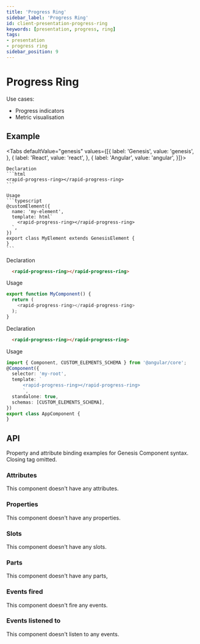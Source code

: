 ```yaml
---
title: 'Progress Ring'
sidebar_label: 'Progress Ring'
id: client-presentation-progress-ring
keywords: [presentation, progress, ring]
tags:
- presentation
- progress ring
sidebar_position: 9
---
```



# Progress Ring

Use cases:
- Progress indicators
- Metric visualisation

## Example

<ProgressRingDemo />

<Tabs defaultValue="genesis" values={[{ label: 'Genesis', value: 'genesis', }, { label: 'React', value: 'react', }, { label: 'Angular', value: 'angular', }]}>

  <TabItem value="genesis">

    Declaration
    ```html
    <rapid-progress-ring></rapid-progress-ring>
    ```

    Usage
    ```typescript
    @customElement({
      name: 'my-element',
      template: html`
        <rapid-progress-ring></rapid-progress-ring>
      `,
    })
    export class MyElement extends GenesisElement {
    }
    ```

  </TabItem>
  <TabItem value="react">

  Declaration
  ```html
    <rapid-progress-ring></rapid-progress-ring>
  ```
  Usage
  ```typescript
  export function MyComponent() {
    return (
      <rapid-progress-ring></rapid-progress-ring>
    );
  }
  ```
</TabItem>
  <TabItem value="angular">

  Declaration
  ```html
    <rapid-progress-ring></rapid-progress-ring>
  ```

  Usage
  ```typescript
  import { Component, CUSTOM_ELEMENTS_SCHEMA } from '@angular/core';
  @Component({
    selector: 'my-root',
    template: `
        <rapid-progress-ring></rapid-progress-ring>
        `,
    standalone: true,
    schemas: [CUSTOM_ELEMENTS_SCHEMA],
  })
  export class AppComponent {
  }
  ```
</TabItem>
</Tabs>

## API

Property and attribute binding examples for Genesis Component syntax. Closing tag omitted.

### Attributes

This component doesn't have any attributes.

### Properties
This component doesn't have any properties.

### Slots
This component doesn't have any slots.

### Parts
This component doesn't have any parts,

### Events fired

This component doesn't fire any events.

### Events listened to

This component doesn't listen to any events.
